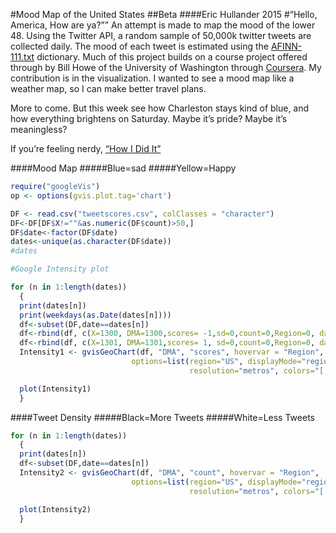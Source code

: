 #Mood Map of the United States
##Beta
####Eric Hullander 2015
#"Hello, America, How are ya?""
An attempt is made to map the mood of the lower 48.  Using the Twitter API, a random sample of 50,000k twitter tweets are 
collected daily.  The mood of each tweet is estimated using the <a href="https://github.com/uwescience/datasci_course_materials/blob/master/assignment1/AFINN-README.txt">AFINN-111.txt</a> dictionary.  Much of this project builds on a 
course project offered through by Bill Howe of the University of Washington through <a href="https://www.coursera.org/course/datasci">Coursera</a>.
My contribution is in the visualization.  I wanted to see a mood map like a weather map, so I can make better travel plans.  

More to come.  But this week see how Charleston stays kind of blue, and how everything brightens on Saturday.  Maybe it's pride?  Maybe it's meaningless?  

If you're feeling nerdy, <a href="https://github.com/ehullander/Twitterstream">"How I Did It"</a>

####Mood Map
#####Blue=sad
#####Yellow=Happy

```r

require("googleVis")
op <- options(gvis.plot.tag='chart')

DF <- read.csv("tweetscores.csv", colClasses = "character")
DF<-DF[DF$X!=""&as.numeric(DF$count)>50,]
DF$date<-factor(DF$date)
dates<-unique(as.character(DF$date))
#dates

#Google Intensity plot
```
```r
for (n in 1:length(dates))
  {
  print(dates[n])
  print(weekdays(as.Date(dates[n])))
  df<-subset(DF,date==dates[n])
  df<-rbind(df, c(X=1300, DMA=1300,scores= -1,sd=0,count=0,Region=0, date=dates[n]))
  df<-rbind(df, c(X=1301, DMA=1301,scores= 1, sd=0,count=0,Region=0, date=dates[n]))
  Intensity1 <- gvisGeoChart(df, "DMA", "scores", hovervar = "Region",
                           options=list(region="US", displayMode="regions", 
                                        resolution="metros", colors="['#0033CC','#999999','#FFFF00']"))

  plot(Intensity1)
  }
```
####Tweet Density
#####Black=More Tweets
#####White=Less Tweets
```r
for (n in 1:length(dates))
  {
  print(dates[n])
  df<-subset(DF,date==dates[n])
  Intensity2 <- gvisGeoChart(df, "DMA", "count", hovervar = "Region",
                           options=list(region="US", displayMode="regions", 
                                        resolution="metros", colors="['#FFFFFF','#000000']"))

  plot(Intensity2)
  }
```

